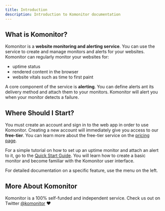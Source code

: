 ```yaml
---
title: Introduction
description: Introduction to Komonitor documentation
---
```


## What is Komonitor?

Komonitor is a **website monitoring and alerting service**. You can use the service to create and manage monitors and alerts for your websites.
Komonitor can regularly monitor your websites for:

- uptime status
- rendered content in the browser
- website vitals such as time to first paint

A core component of the service is **alerting**. You can define alerts ant its delivery method and attach them to your monitors. Komonitor will alert you when your
monitor detects a failure.

## Where Should I Start?

You must create an account and sign in to the web app in order to use Komonitor. Creating a new account will immediately give you access to our **free-tier**.
You can learn more about the free-tier service on the [pricing page](/pricing).

For a simple tutorial on how to set up an uptime monitor and attach an alert to it, go to the [Quick Start Guide](/docs/getting-started/quick-start). You will
learn how to create a basic monitor and become familiar with the Komonitor user interface.

For detailed documentation on a specific feature, use the menu on the left.

## More About Komonitor

Komonitor is a 100% self-funded and independent service. Check us out on Twitter [@komonitor](https://twitter.com/komonitor) ❤️
